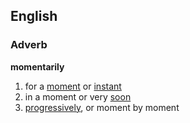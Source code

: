 ==English==

===Adverb===
'''momentarily'''
# for a [[moment]] or [[instant]]
# in a moment or very [[soon]]
# [[progressively]], or moment by moment